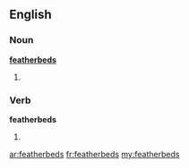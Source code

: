 ==English==

===Noun===
'''[[feather]][[bed]]s'''

# {{plural of|[[featherbed]]}}

===Verb===
'''featherbeds'''

# {{third-person singular of|[[featherbed]]}}

[[ar:featherbeds]]
[[fr:featherbeds]]
[[my:featherbeds]]